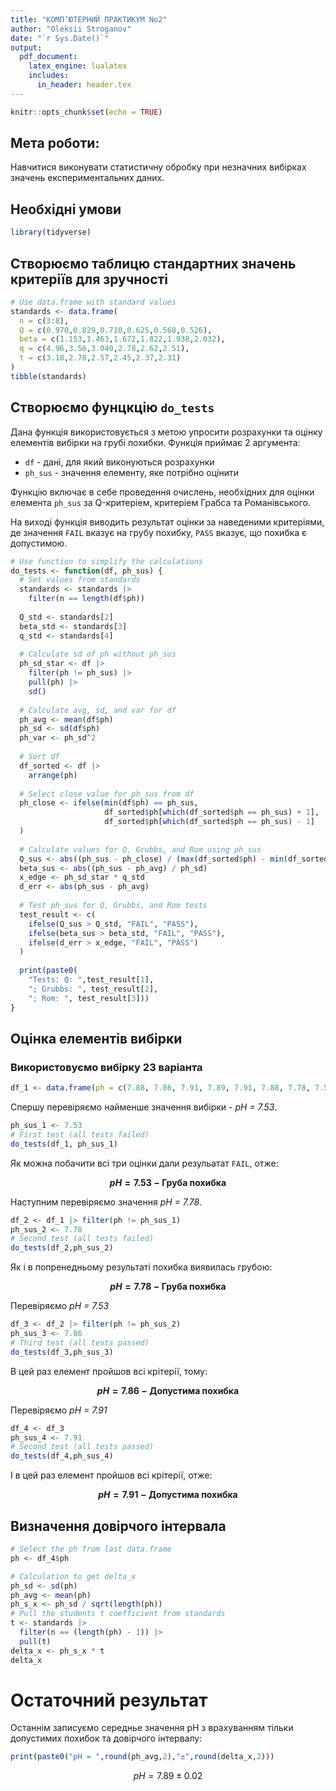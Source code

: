 ```yaml
---
title: "КОМП’ЮТЕРНИЙ ПРАКТИКУМ No2"
author: "Oleksii Stroganov"
date: "`r Sys.Date()`"
output:
  pdf_document:
    latex_engine: lualatex
    includes:
      in_header: header.tex
---
```


```r
knitr::opts_chunk$set(echo = TRUE)
```

## Мета роботи:

Навчитися виконувати статистичну обробку при незначних
вибірках значень експериментальних даних.

## Необхідні умови

```r
library(tidyverse)
```

## Створюємо таблицю стандартних значень критеріїв для зручності

```r
# Use data.frame with standard values
standards <- data.frame(
  n = c(3:8),
  Q = c(0.970,0.829,0.710,0.625,0.568,0.526),
  beta = c(1.153,1.463,1.672,1.822,1.938,2.032),
  q = c(4.96,3.56,3.040,2.78,2.62,2.51),
  t = c(3.18,2.78,2.57,2.45,2.37,2.31)
)
tibble(standards)
```

## Створюємо фунцкцію `do_tests` 

Дана функція використовується з метою упросити розрахунки та оцінку елементів вибірки на грубі похибки. Функція приймає 2 аргумента:

* `df` - дані, для який виконуються розрахунки
* `ph_sus` - значення елементу, яке потрібно оцінити

Функцію включає в себе проведення очислень, необхідних для оцінки елемента `ph_sus` за Q-критеріем, критеріем Грабса та Романівського.

На виході функція виводить результат оцінки за наведеними критеріями, де значення `FAIL` вказує на грубу похибку, `PASS` вказує, що похибка є допустимою.

```r
# Use function to simplify the calculations
do_tests <- function(df, ph_sus) {
  # Set values from standards
  standards <- standards |> 
    filter(n == length(df$ph))
  
  Q_std <- standards[2]
  beta_std <- standards[3]
  q_std <- standards[4]
  
  # Calculate sd of ph without ph_sus
  ph_sd_star <- df |>
    filter(ph != ph_sus) |>
    pull(ph) |>
    sd()
  
  # Calculate avg, sd, and var for df
  ph_avg <- mean(df$ph)
  ph_sd <- sd(df$ph)
  ph_var <- ph_sd^2
  
  # Sort df
  df_sorted <- df |>
    arrange(ph)
  
  # Select close value for ph_sus from df
  ph_close <- ifelse(min(df$ph) == ph_sus,
                     df_sorted$ph[which(df_sorted$ph == ph_sus) + 1],
                     df_sorted$ph[which(df_sorted$ph == ph_sus) - 1]
  )
  
  # Calculate values for Q, Grubbs, and Rom using ph_sus
  Q_sus <- abs((ph_sus - ph_close) / (max(df_sorted$ph) - min(df_sorted$ph)))
  beta_sus <- abs((ph_sus - ph_avg) / ph_sd)
  x_edge <- ph_sd_star * q_std
  d_err <- abs(ph_sus - ph_avg)
  
  # Test ph_sus for Q, Grubbs, and Rom tests
  test_result <- c(
    ifelse(Q_sus > Q_std, "FAIL", "PASS"),
    ifelse(beta_sus > beta_std, "FAIL", "PASS"),
    ifelse(d_err > x_edge, "FAIL", "PASS")
  )
  
  print(paste0(
    "Tests: Q: ",test_result[1],
    "; Grubbs: ", test_result[2],
    "; Rom: ", test_result[3]))
}
```

## Оцінка елементів вибірки

### Використовуємо вибірку 23 варіанта 

```r
df_1 <- data.frame(ph = c(7.88, 7.86, 7.91, 7.89, 7.91, 7.88, 7.78, 7.53))
```

Спершу перевіряємо найменше значення вибірки - *pH = 7.53*.

```r
ph_sus_1 <- 7.53
# First test (all tests failed)
do_tests(df_1, ph_sus_1)
```

Як можна побачити всі три оцінки дали резульатат `FAIL`, отже: 

**$$pH = 7.53 - \text{Груба похибка}$$**

Наступним перевіряємо значення *pH = 7.78*.

```r
df_2 <- df_1 |> filter(ph != ph_sus_1)
ph_sus_2 <- 7.78
# Second test (all tests failed)
do_tests(df_2,ph_sus_2)
```

Як і в попренедньому результаті похибка виявилась грубою: 

**$$pH = 7.78 - \text{Груба похибка}$$**

Перевіряємо *pH = 7.53*

```r
df_3 <- df_2 |> filter(ph != ph_sus_2)
ph_sus_3 <- 7.86
# Third test (all tests passed)
do_tests(df_3,ph_sus_3)
```

В цей раз елемент пройшов всі крітерії, тому:

**$$pH = 7.86 - \text{Допустима похибка}$$**

Перевіряємо *pH = 7.91*

```r
df_4 <- df_3
ph_sus_4 <- 7.91
# Second test (all tests passed)
do_tests(df_4,ph_sus_4)
```

І в цей раз елемент пройшов всі крітерії, отже:

**$$pH = 7.91 - \text{Допустима похибка}$$**

## Визначення довірчого інтервала

```r
# Select the ph from last data.frame
ph <- df_4$ph

# Calculation to get delta_x
ph_sd <- sd(ph)
ph_avg <- mean(ph)
ph_s_x <- ph_sd / sqrt(length(ph))
# Pull the students t coefficient from standards
t <- standards |> 
  filter(n == (length(ph) - 1)) |> 
  pull(t)
delta_x <- ph_s_x * t
delta_x
```

# Остаточний результат

Останнім записуємо середнье значення pH з врахуванням тільки допустимих похибок та довірчого інтервалу:

```r
print(paste0("pH = ",round(ph_avg,2),"±",round(delta_x,2)))
```

$$pH = 7.89\pm0.02$$
